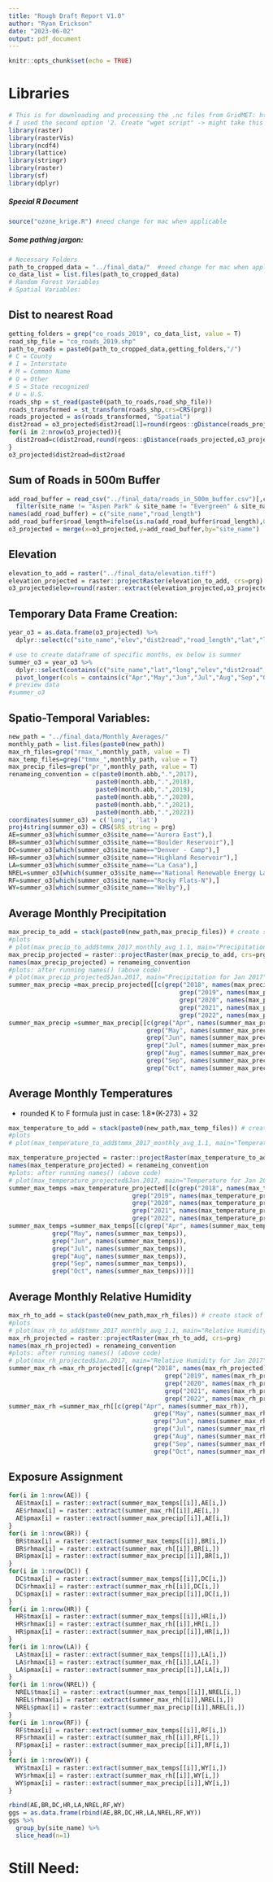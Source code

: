 ```yaml
---
title: "Rough Draft Report V1.0"
author: "Ryan Erickson"
date: "2023-06-02"
output: pdf_document
---
```


\begin{center}
This is a rough draft of the code and their results. 
\end{center}


```r
knitr::opts_chunk$set(echo = TRUE)
```

# Libraries

```r
# This is for downloading and processing the .nc files from GridMET: https://www.climatologylab.org/gridmet.html
# I used the second option '2. Create "wget script" -> might take this out
library(raster)
library(rasterVis)
library(ncdf4)
library(lattice)
library(stringr)
library(raster)
library(sf)
library(dplyr)
```

##### Special R Document 

\begin{center}
Here I'm using `rsource()` to load the R script where I created/cleaned the gauge locations. The results of it are the gauge locations and their resulting mda8 average.
\end{center}

```r
source("ozone_krige.R") #need change for mac when applicable
```


##### Some pathing jargon:

```r
# Necessary Folders
path_to_cropped_data = "../final_data/"  #need change for mac when applicable
co_data_list = list.files(path_to_cropped_data)
# Random Forest Variables
# Spatial Variables:
```

## Dist to nearest Road

```r
getting_folders = grep("co_roads_2019", co_data_list, value = T)
road_shp_file = "co_roads_2019.shp"
path_to_roads = paste0(path_to_cropped_data,getting_folders,"/")
# C = County
# I = Interstate
# M = Common Name
# O = Other
# S = State recognized
# U = U.S.
roads_shp = st_read(paste0(path_to_roads,road_shp_file))
roads_transformed = st_transform(roads_shp,crs=CRS(prg))
roads_projected = as(roads_transformed, "Spatial")
dist2road = o3_projected$dist2road[1]=round(rgeos::gDistance(roads_projected,o3_projected[1,]),2)
for(i in 2:nrow(o3_projected)){
  dist2road=c(dist2road,round(rgeos::gDistance(roads_projected,o3_projected[i,]),2))
}
o3_projected$dist2road=dist2road
```

## Sum of Roads in 500m Buffer

```r
add_road_buffer = read_csv("../final_data/roads_in_500m_buffer.csv")[,c(2,4)] %>% 
  filter(site_name != "Aspen Park" & site_name != "Evergreen" & site_name !="Welch")
names(add_road_buffer) = c("site_name","road_length")
add_road_buffer$road_length=ifelse(is.na(add_road_buffer$road_length),0,add_road_buffer$road_length)
o3_projected = merge(x=o3_projected,y=add_road_buffer,by="site_name")
```

## Elevation

```r
elevation_to_add = raster("../final_data/elevation.tiff")
elevation_projected = raster::projectRaster(elevation_to_add, crs=prg)
o3_projected$elev=round(raster::extract(elevation_projected,o3_projected),2)
```


## Temporary Data Frame Creation:

```r
year_o3 = as.data.frame(o3_projected) %>% 
  dplyr::select(c("site_name","elev","dist2road","road_length","lat","long"),everything())

# use to create dataframe of specific months, ex below is summer
summer_o3 = year_o3 %>%
  dplyr::select(contains(c("site_name","lat","long","elev","dist2road","road_length","Apr","May","Jun","Jul","Aug","Sep","Oct"))) %>% 
  pivot_longer(cols = contains(c("Apr","May","Jun","Jul","Aug","Sep","Oct")), names_to = "date", values_to = "mda8")
# preview data
#summer_o3
```

## Spatio-Temporal Variables:
```r
new_path = "../final_data/Monthly_Averages/"
monthly_path = list.files(paste0(new_path))
max_rh_files=grep("rmax_",monthly_path, value = T)
max_temp_files=grep("tmmx_",monthly_path, value = T)
max_precip_files=grep("pr_",monthly_path, value = T)
renameing_convention = c(paste0(month.abb,".",2017),
                        paste0(month.abb,".",2018),
                        paste0(month.abb,".",2019),
                        paste0(month.abb,".",2020),
                        paste0(month.abb,".",2021),
                        paste0(month.abb,".",2022))
coordinates(summer_o3) = c('long', 'lat')
proj4string(summer_o3) = CRS(SRS_string = prg)
AE=summer_o3[which(summer_o3$site_name=="Aurora East"),]
BR=summer_o3[which(summer_o3$site_name=="Boulder Reservoir"),]
DC=summer_o3[which(summer_o3$site_name=="Denver - Camp"),]
HR=summer_o3[which(summer_o3$site_name=="Highland Reservoir"),]
LA=summer_o3[which(summer_o3$site_name=="La Casa"),]
NREL=summer_o3[which(summer_o3$site_name=="National Renewable Energy Labs - Nrel"),]
RF=summer_o3[which(summer_o3$site_name=="Rocky Flats-N"),]
WY=summer_o3[which(summer_o3$site_name=="Welby"),]
```
## Average Monthly Precipitation

```r
max_precip_to_add = stack(paste0(new_path,max_precip_files)) # create stack of raster bricks (each "stack" is a year, each "brick" is a month)
#plots
# plot(max_precip_to_add$tmmx_2017_monthly_avg_1.1, main="Precipitation for Jan 2017")
max_precip_projected = raster::projectRaster(max_precip_to_add, crs=prg)
names(max_precip_projected) = renameing_convention
#plots: after running names() (above code)
# plot(max_precip_projected$Jan.2017, main="Precipitation for Jan 2017")
summer_max_precip =max_precip_projected[[c(grep("2018", names(max_precip_projected)),
                                               grep("2019", names(max_precip_projected)),
                                               grep("2020", names(max_precip_projected)),
                                               grep("2021", names(max_precip_projected)),
                                               grep("2022", names(max_precip_projected)))]]
summer_max_precip =summer_max_precip[[c(grep("Apr", names(summer_max_precip)),
                                      grep("May", names(summer_max_precip)),
                                      grep("Jun", names(summer_max_precip)),
                                      grep("Jul", names(summer_max_precip)),
                                      grep("Aug", names(summer_max_precip)),
                                      grep("Sep", names(summer_max_precip)),
                                      grep("Oct", names(summer_max_precip)))]]

```

## Average Monthly Temperatures

 - rounded K to F formula just in case: 1.8*(K-273) + 32

```r
max_temperature_to_add = stack(paste0(new_path,max_temp_files)) # create stack of raster bricks (each "stack" is a year, each "brick" is a month)
#plots
# plot(max_temperature_to_add$tmmx_2017_monthly_avg_1.1, main="Temperature for Jan 2017")

max_temperature_projected = raster::projectRaster(max_temperature_to_add, crs=prg)
names(max_temperature_projected) = renameing_convention
#plots: after running names() (above code)
# plot(max_temperature_projected$Jan.2017, main="Temperature for Jan 2017")
summer_max_temps =max_temperature_projected[[c(grep("2018", names(max_temperature_projected)),
                                  grep("2019", names(max_temperature_projected)),
                                  grep("2020", names(max_temperature_projected)),
                                  grep("2021", names(max_temperature_projected)),
                                  grep("2022", names(max_temperature_projected)))]]
summer_max_temps =summer_max_temps[[c(grep("Apr", names(summer_max_temps)),
            grep("May", names(summer_max_temps)),
            grep("Jun", names(summer_max_temps)),
            grep("Jul", names(summer_max_temps)),
            grep("Aug", names(summer_max_temps)),
            grep("Sep", names(summer_max_temps)),
            grep("Oct", names(summer_max_temps)))]]
```

##  Average Monthly Relative Humidity

```r
max_rh_to_add = stack(paste0(new_path,max_rh_files)) # create stack of raster bricks (each "stack" is a year, each "brick" is a month)
#plots
# plot(max_rh_to_add$tmmx_2017_monthly_avg_1.1, main="Relative Humidity for Jan 2017")
max_rh_projected = raster::projectRaster(max_rh_to_add, crs=prg)
names(max_rh_projected) = renameing_convention
#plots: after running names() (above code)
# plot(max_rh_projected$Jan.2017, main="Relative Humidity for Jan 2017")
summer_max_rh =max_rh_projected[[c(grep("2018", names(max_rh_projected)),
                                           grep("2019", names(max_rh_projected)),
                                           grep("2020", names(max_rh_projected)),
                                           grep("2021", names(max_rh_projected)),
                                           grep("2022", names(max_rh_projected)))]]
summer_max_rh =summer_max_rh[[c(grep("Apr", names(summer_max_rh)),
                                        grep("May", names(summer_max_rh)),
                                        grep("Jun", names(summer_max_rh)),
                                        grep("Jul", names(summer_max_rh)),
                                        grep("Aug", names(summer_max_rh)),
                                        grep("Sep", names(summer_max_rh)),
                                        grep("Oct", names(summer_max_rh)))]]
```

##  Exposure Assignment
```r
for(i in 1:nrow(AE)) {
  AE$tmax[i] = raster::extract(summer_max_temps[[i]],AE[i,])
  AE$rhmax[i] = raster::extract(summer_max_rh[[i]],AE[i,])
  AE$pmax[i] = raster::extract(summer_max_precip[[i]],AE[i,])
}
for(i in 1:nrow(BR)) {
  BR$tmax[i] = raster::extract(summer_max_temps[[i]],BR[i,])
  BR$rhmax[i] = raster::extract(summer_max_rh[[i]],BR[i,])
  BR$pmax[i] = raster::extract(summer_max_precip[[i]],BR[i,])
}
for(i in 1:nrow(DC)) {
  DC$tmax[i] = raster::extract(summer_max_temps[[i]],DC[i,])
  DC$rhmax[i] = raster::extract(summer_max_rh[[i]],DC[i,])
  DC$pmax[i] = raster::extract(summer_max_precip[[i]],DC[i,])
}
for(i in 1:nrow(HR)) {
  HR$tmax[i] = raster::extract(summer_max_temps[[i]],HR[i,])
  HR$rhmax[i] = raster::extract(summer_max_rh[[i]],HR[i,])
  HR$pmax[i] = raster::extract(summer_max_precip[[i]],HR[i,])
}
for(i in 1:nrow(LA)) {
  LA$tmax[i] = raster::extract(summer_max_temps[[i]],LA[i,])
  LA$rhmax[i] = raster::extract(summer_max_rh[[i]],LA[i,])
  LA$pmax[i] = raster::extract(summer_max_precip[[i]],LA[i,])
}
for(i in 1:nrow(NREL)) {
  NREL$tmax[i] = raster::extract(summer_max_temps[[i]],NREL[i,])
  NREL$rhmax[i] = raster::extract(summer_max_rh[[i]],NREL[i,])
  NREL$pmax[i] = raster::extract(summer_max_precip[[i]],NREL[i,])
}
for(i in 1:nrow(RF)) {
  RF$tmax[i] = raster::extract(summer_max_temps[[i]],RF[i,])
  RF$rhmax[i] = raster::extract(summer_max_rh[[i]],RF[i,])
  RF$pmax[i] = raster::extract(summer_max_precip[[i]],RF[i,])
}
for(i in 1:nrow(WY)) {
  WY$tmax[i] = raster::extract(summer_max_temps[[i]],WY[i,])
  WY$rhmax[i] = raster::extract(summer_max_rh[[i]],WY[i,])
  WY$pmax[i] = raster::extract(summer_max_precip[[i]],WY[i,])
}

rbind(AE,BR,DC,HR,LA,NREL,RF,WY)
ggs = as.data.frame(rbind(AE,BR,DC,HR,LA,NREL,RF,WY))
ggs %>% 
  group_by(site_name) %>% 
  slice_head(n=1)
```


# Still Need: 

\begin{center}
- yearly NDVI - Average NDVI 500m buffer - need buffer data is ready
- Temporal Variables 
- monthly dummy variable -
- make a 1 for each month of interest and a 0 for other months
- yearly dummy variable -
- make a 1 for each year of interest and a 0 for other years
- Monthly mode of wind direction -> omitting this but not deleting because I may come back to it
- RF Model, "Leave one out" cross validation
\end{center}